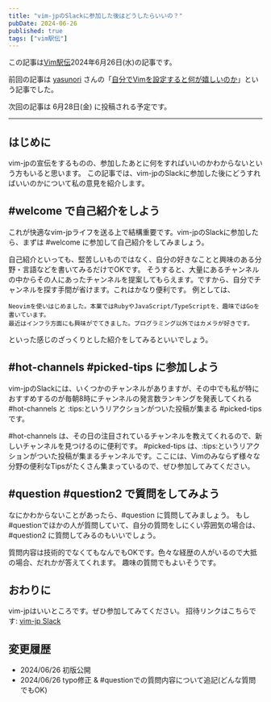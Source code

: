 ```yaml
---
title: "vim-jpのSlackに参加した後はどうしたらいいの？"
pubDate: 2024-06-26
published: true
tags: ["vim駅伝"]
---
```


この記事は[Vim駅伝](https://vim-jp.org/ekiden/)2024年6月26日(水)の記事です。

前回の記事は [yasunori](https://github.com/yasunori0418) さんの「[自分でVimを設定すると何が嬉しいのか](https://zenn.dev/vim_jp/articles/0010-what_is_thank_you_for_allowing_setting)」という記事でした。

次回の記事は 6月28日(金) に投稿される予定です。

---

## はじめに

vim-jpの宣伝をするものの、参加したあとに何をすればいいのかわからないという方もいると思います。
この記事では、vim-jpのSlackに参加した後にどうすればいいのかについて私の意見を紹介します。

## #welcome で自己紹介をしよう

これが快適なvim-jpライフを送る上で結構重要です。vim-jpのSlackに参加したら、まずは #welcome に参加して自己紹介をしてみましょう。

自己紹介といっても、堅苦しいものではなく、自分の好きなことと興味のある分野・言語などを書いてみるだけでOKです。
そうすると、大量にあるチャンネルの中からその人にあったチャンネルを提案してもらえます。ですから、自分でチャンネルを探す手間が省けます。これはかなり便利です。
例としては、

```
Neovimを使いはじめました。本業ではRubyやJavaScript/TypeScriptを、趣味ではGoを書いています。
最近はインフラ方面にも興味がでてきました。プログラミング以外ではカメラが好きです。
```
といった感じのざっくりとした紹介をしてみるといいでしょう。

## #hot-channels #picked-tips に参加しよう

vim-jpのSlackには、いくつかのチャンネルがありますが、その中でも私が特におすすめするのが毎朝8時にチャンネルの発言数ランキングを発表してくれる #hot-channels と :tips:というリアクションがついた投稿が集まる #picked-tips です。

#hot-channels は、その日の注目されているチャンネルを教えてくれるので、新しいチャンネルを見つけるのに便利です。
#picked-tips は、:tips:というリアクションがついた投稿が集まるチャンネルです。ここには、Vimのみならず様々な分野の便利なTipsがたくさん集まっているので、ぜひ参加してみてください。


## #question #question2 で質問をしてみよう

なにかわからないことがあったら、#question に質問してみましょう。
もし#questionでほかの人が質問していて、自分の質問をしにくい雰囲気の場合は、#question2 に質問してみるのもいいでしょう。

質問内容は技術的でなくてもなんでもOKです。色々な経歴の人がいるので大抵の場合、だれかが答えてくれます。
趣味の質問でもよいそうです。


## おわりに

vim-jpはいいところです。ぜひ参加してみてください。
招待リンクはこちらです: [vim-jp Slack](https://join.slack.com/t/vim-jp/shared_invite/zt-zcifn2id-e6EsDjIKEzx~UlF~hE2Njg)

## 変更履歴

- 2024/06/26 初版公開
- 2024/06/26 typo修正 & #questionでの質問内容について追記(どんな質問でもOK)
